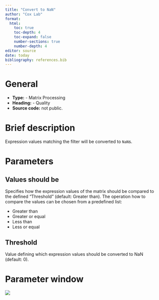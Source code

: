 ```yaml
---
title: "Convert to NaN"
author: "Cox Lab"
format: 
  html:
    toc: true
    toc-depth: 4
    toc-expand: false
    number-sections: true
    number-depth: 4
editor: source
date: today
bibliography: references.bib
---
```


# General

-   **Type:** - Matrix Processing
-   **Heading:** - Quality
-   **Source code:** not public.

# Brief description

Expression values matching the filter will be converted to `NaN`s.

```{=html}
<!-- This comment and the line above it must be preserved when editing this file!
The recommended sections are these, but they may be changed on a case by case basis.
===== Detailed description =====
===== Parameters =====
===== Theoretical background =====
===== Examples =====
Make changes only below this line! -->
```
# Parameters

## Values should be

Specifies how the expression values of the matrix should be compared to the defined "Threshold" (default: Greater than). The operation how to compare the values can be chosen from a predefined list:

-   Greater than
-   Greater or equal
-   Less than
-   Less or equal

## Threshold

Value defining which expression values should be converted to NaN (default: 0).

# Parameter window

![](images/quality-convert_to_nan-edited.png)

